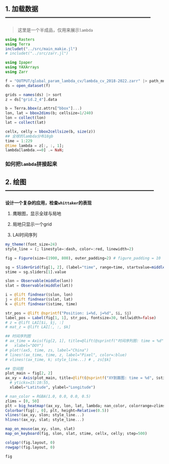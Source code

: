 ## 1. 加载数据 ------------------------------------------------------------------

> 这里是一个半成品，仅用来展示`lambda`

```julia
using Rasters
using Terra
includet("../src/main_makie.jl")
# includet("../src/zarr.jl")

using Ipaper
using YAXArrays
using Zarr

f = "OUTPUT/global_param_lambda_cv/lambda_cv_2018-2022.zarr" |> path_mnt
ds = open_dataset(f)

grids = names(ds) |> sort
z = ds["grid.2_4"].data

b = Terra.bbox(z.attrs["bbox"]...)
lon, lat = bbox2dims(b; cellsize=1/240)
lon = collect(lon)
lat = collect(lat)

cellx, celly = bbox2cellsize(b, size(z))
## 全球的lambda分布18gb
time = 1:229
@time lambda = z[:, :, 1];
lambda[lambda.==0] .= NaN;
```

### 如何把`lambda`拼接起来

## 2. 绘图 --------------------------------------------------------------------

**设计一个复杂的应用，检查`whittaker`的表现**

1. 鹰眼图，显示全球与局地

2. 局地只显示一个grid
   
3. LAI时间序列


```julia
my_theme!(font_size=24)
style_line = (; linestyle=:dash, color=:red, linewidth=2)

fig = Figure(size=(1900, 800), outer_padding=2) # figure_padding = 10

sg = SliderGrid(fig[1, 2], (label="time", range=time, startvalue=middle(time)))
stime = sg.sliders[1].value

slon = Observable(middle(lon))
slat = Observable(middle(lat))

i = @lift findnear($slon, lon)
j = @lift findnear($slat, lat)
k = @lift findnear($stime, time)

str_pos = @lift @sprintf("Position: i=%d, j=%d", $i, $j)
label_pos = Label(fig[1, 1], str_pos, fontsize=30, tellwidth=false)
# z = @lift LAI[$i, $j, :]
# mat_z = @lift LAI[:, :, $k]

## 时间序列图
# ax_time = Axis(fig[2, 1], title=@lift(@sprintf("时间序列图: time = %d", $stime)),
#   xlabel="DOY")
# plot!(ax5, time, zs, label="China")
# lines!(ax_time, time, z, label="Pixel", color=:blue)
# vlines!(ax_time, k; style_line...) # , zs[$k]

## 空间图
plot_main = fig[2, 2]
ax_xy = Axis(plot_main, title=@lift(@sprintf("XY剖面图: time = %d", $stime)),
  # yticks=15:10:55,
  xlabel="Latitude", ylabel="Longitude")

# nan_color = RGBA(1.0, 0.0, 0.0, 0.5)
zlims = [0, 50]
plt = big_heatmap!(ax_xy, lon, lat, lambda; nan_color, colorrange=zlims)
Colorbar(fig[:, 0], plt, height=Relative(0.5))
vlines!(ax_xy, slon; style_line...)
hlines!(ax_xy, slat; style_line...)

map_on_mouse(ax_xy, slon, slat)
map_on_keyboard(fig, slon, slat, stime, cellx, celly; step=500)

colgap!(fig.layout, 0)
rowgap!(fig.layout, 0)

fig
```
